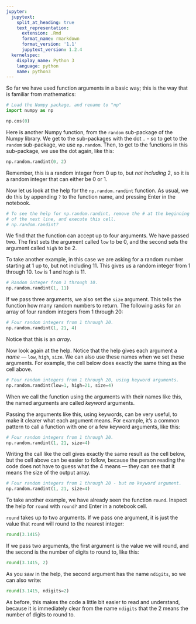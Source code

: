 ```yaml
---
jupyter:
  jupytext:
    split_at_heading: true
    text_representation:
      extension: .Rmd
      format_name: rmarkdown
      format_version: '1.1'
      jupytext_version: 1.2.4
  kernelspec:
    display_name: Python 3
    language: python
    name: python3
---
```


So far we have used function arguments in a basic way; this is the way that is familiar from mathematics:

```python
# Load the Numpy package, and rename to "np"
import numpy as np
```

```python
np.cos(0)
```

Here is another Numpy function, from the `random` sub-package of the Numpy library.  We get to the sub-packages with the dot `.` - so to get to the `random` sub-package, we use `np.random`.  Then, to get to the functions in this sub-package, we use the dot again, like this:

```python
np.random.randint(0, 2)
```

Remember, this is a random integer from 0 up to, but *not including* 2, so it is a random integer that can either be 0 or 1.

Now let us look at the help for the `np.random.randint` function.  As usual, we do this by appending `?` to the function name, and pressing Enter in the notebook.

```python
# To see the help for np.random.randint, remove the # at the beginning
# of the next line, and execute this cell.
# np.random.randint?
```

We find that the function can accept up to four arguments.  We have passed two.
The first sets the argument called `low` to be 0, and the second sets the
argument called `high` to be 2.

To take another example, in this case we are asking for a random number
starting at 1 up to, but not including 11. This gives us a random integer from
1 through 10. `low` is 1 and `high` is 11.


```python
# Random integer from 1 through 10.
np.random.randint(1, 11)
```

If we pass three arguments, we also set the `size` argument.  This tells the function how many random numbers to return.  The following asks for an array of four random integers from 1 through 20:

```python
# Four random integers from 1 through 20.
np.random.randint(1, 21, 4)
```

Notice that this is an *array*.

Now look again at the help.  Notice that the help gives each argument a *name*
--- `low`, `high`, `size`.  We can also use these names when we set these
arguments.  For example, the cell below does exactly the same thing as the cell
above.

```python
# Four random integers from 1 through 20, using keyword arguments.
np.random.randint(low=1, high=21, size=4)
```

When we call the function using the arguments with their names like this, the named arguments are called *keyword* arguments.


Passing the arguments like this, using keywords, can be very useful, to make it
clearer what each argument means.   For example, it's a common pattern to call a function with one or a few keyword arguments, like this:

```python
# Four random integers from 1 through 20.
np.random.randint(1, 21, size=4)
```

Writing the call like the cell gives exactly the same result as the cell below,
but the cell above can be easier to follow, because the person reading the code
does not have to guess what the 4 means --- they can see that it means the size
of the output array.

```python
# Four random integers from 1 through 20 - but no keyword argument.
np.random.randint(1, 21, size=4)
```

To take another example, we have already seen the function `round`.  Inspect
the help for `round` with `round?` and Enter in a notebook cell.

`round` takes up to two arguments.  If we pass one argument, it is just the value that `round` will round to the nearest integer:

```python
round(3.1415)
```

If we pass two arguments, the first argument is the value we will round, and the second is the number of digits to round to, like this:

```python
round(3.1415, 2)
```

As you saw in the help, the second argument has the name `ndigits`, so we can also write:

```python
round(3.1415, ndigits=2)
```

As before, this makes the code a little bit easier to read and understand,
because it is immediately clear from the name `ndigits` that the 2 means the
number of digits to round to.
